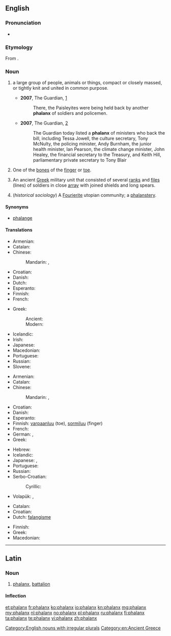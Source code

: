 {{also|Phalanx}}
==English==
{{wikipedia|dab=Phalanx}}

===Pronunciation===
* {{audio|en-us-phalanx.ogg|Audio (US)}}

===Etymology===
From {{etyl|grc|en}} {{term|φάλαγξ|tr=phalanks||battle order, array|lang=grc|sc=polytonic}}.

===Noun===
{{en-noun|es|pl2=phalanges}}

# {{context|plural '''phalanxes'''}} a large group of people, animals or things, compact or closely massed, or tightly knit and united in common purpose.
#* '''2007''', The Guardian, [http://www.guardian.co.uk/commentisfree/story/0,,2073710,00.html]
#*: There, the Paisleyites were being held back by another '''phalanx''' of soldiers and policemen.
#* '''2007''', The Guardian, [http://www.guardian.co.uk/freedom/Story/0,,2065311,00.html]
#*: The Guardian today listed a '''phalanx''' of ministers who back the bill, including Tessa Jowell, the culture secretary, Tony McNulty, the policing minister, Andy Burnham, the junior health minister, Ian Pearson, the climate change minister, John Healey, the financial secretary to the Treasury, and Keith Hill, parliamentary private secretary to Tony Blair
# {{skeleton|plural '''phalanges'''}} One of the [[bone]]s of the [[finger]] or [[toe]].
# {{historical|plural '''phalanxes'''}} An ancient [[Greek]] military unit that consisted of several [[rank]]s and [[file]]s (lines) of soldiers in close [[array]] with joined shields and long spears.
# (''historical sociology'') A [[Fourierite]] utopian community; a [[phalanstery]].

====Synonyms====
* {{sense|anatomy, bone of the finger or toe}} [[phalange]]

====Translations====
{{trans-top|ancient Greek military unit}}
* Armenian: {{t-|hy|փաղանգ|tr=p'aġang}}
* Catalan: {{t-|ca|falange|f}}
* Chinese:
*: Mandarin: {{t|zh|方陣|sc=Hani}}, {{t|zh|方阵|tr=fāngzhèn|sc=Hani}}
* Croatian: {{t|hr|falanga|f|alt=fàlānga}}
* Danish: {{t|da|falanks|c}}
* Dutch: {{t-|nl|falanx}}
* Esperanto: {{t|eo|falango}}
* Finnish: {{t+|fi|falangi}}
* French: {{t+|fr|phalange|f}}
{{trans-mid}}
* Greek:
*: Ancient: {{tø|grc|φάλαγξ|f|sc=polytonic|xs=Ancient Greek}}
*: Modern: {{t+|el|φάλαγγα|f}}
* Icelandic: {{t|is|kjúka|f}}
* Irish: {{t-|ga|falang|m|xs=Irish}}
* Japanese: {{t|ja|ファランクス|tr=farankusu|sc=Jpan}}
* Macedonian: {{t-|mk|фаланга|f|tr=falánga}}
* Portuguese: {{t|pt|falange|f}}
* Russian: {{t+|ru|фаланга|f|tr=falánga}}
* Slovene: {{t|sl|falanga|f}}
{{trans-bottom}}

{{trans-top|finger or toe bone}}
* Armenian: {{t|hy|մատնահատված|tr=matnahatvaç}}
* Catalan: {{t-|ca|falange|f}}
* Chinese:
*: Mandarin: {{t|zh|指骨|tr=zhǐgǔ|sc=Hani}}, {{qualifier|toe bone}} {{t|zh|趾骨|tr=zhǐgǔ|sc=Hani}}
* Croatian: {{t|hr|falanga|f|alt=fàlānga}}
* Danish: {{t|da|falanks|c}}
* Esperanto: {{t|eo|falango}}
* Finnish: [[varpaanluu]] (toe), [[sormiluu]] (finger)
* French: {{t+|fr|phalange|f}}
* German: {{t|de|Fingerglied|n}}, {{qualifier|toe bone}} {{t|de|Zehenglied|n}}
* Greek: {{t+|el|φάλαγγα|f}}
{{trans-mid}}
* Hebrew: {{t+|he|גליל|m|alt=גָּלִיל|tr=galíl}}
* Icelandic: {{t|is|kjúka|f}}
* Japanese: {{t|ja|指骨|tr=しこつ, shikotsu|sc=Jpan}}, {{qualifier|toe bone}} {{t|ja|趾骨|tr=しこつ, shikotsu|sc=Jpan}}
* Portuguese: {{t|pt|falange|f}}
* Russian: {{t+|ru|фаланга|f|tr=falánga}}
* Serbo-Croatian:
*: Cyrillic: {{t|sh|фаланга|f}}
* Volapük: {{qualifier|finger}} {{t|vo|doatabomil}}, {{qualifier|toe}} {{t|vo|teanabomil}}
{{trans-bottom}}

{{trans-top|large group of animals, plants, or people}}
{{trans-mid}}
{{trans-bottom}}

{{trans-top|large group of people}}
* Catalan: {{t-|ca|falange|f}}
* Croatian: {{t|hr|falanga|f|alt=fàlānga}}
* Dutch: [[falangisme]]
{{trans-mid}}
* Finnish: {{t+|fi|falangi}}
* Greek: {{t+|el|φάλαγγα|f}}
* Macedonian: {{t-|mk|фаланга|f|tr=falánga}}
{{trans-bottom}}

[[Category:English nouns with irregular plurals]]
[[Category:en:Ancient Greece]]

----

==Latin==

===Noun===
{{la-noun|phalanx|phalangis|phalangis|f|third}}

# [[#English|phalanx]], [[battalion]]

====Inflection====
{{la-decl-3rd|phalanx|phalanx|phalang|phalang}}

[[et:phalanx]]
[[fr:phalanx]]
[[ko:phalanx]]
[[io:phalanx]]
[[kn:phalanx]]
[[mg:phalanx]]
[[my:phalanx]]
[[nl:phalanx]]
[[no:phalanx]]
[[pl:phalanx]]
[[ru:phalanx]]
[[fi:phalanx]]
[[ta:phalanx]]
[[te:phalanx]]
[[vi:phalanx]]
[[zh:phalanx]]